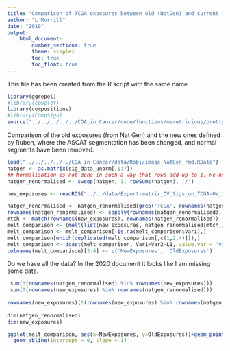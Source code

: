 ```yaml
---
title: "Comparison of TCGA exposures between old (NatGen) and current method"
author: "L Morrill"
date: "2019"
output:
    html_document:
        number_sections: true
        theme: simplex
        toc: true
        toc_float: true
---
```


This file has been created from the R script with the same name

```r
library(ggrepel)
#library(cowplot)
library(compositions)
#library(CompSign)
source("../../../../../CDA_in_Cancer/code/functions/meretricious/pretty_plots/prettySignatures.R")
```


Comparison of the old exposures (from Nat Gen) and the new ones defined by Ruben, where the ASCAT segmentation has been changed, and normal segments have been removed.

```r

load("../../../../../CDA_in_Cancer/data/Robj/image_NatGen_rmd.RData")
natgen <- as.matrix(sig_data_unorm[,1:7])
## Normalisation is not done in such a way that rows add up to 1. Re-normalising
natgen_renormalised <- sweep(natgen, 1, rowSums(natgen), '/')

new_exposures <- readRDS("../../data/Export-matrix_OV_Sigs_on_TCGA-OV_12112019.rds")
```


```r
natgen_renormalised <- natgen_renormalised[grep('TCGA', rownames(natgen_renormalised)),]
rownames(natgen_renormalised) <- sapply(rownames(natgen_renormalised), function(i) paste0(strsplit(i, '-')[[1]][1:3], collapse = '-'))
mtch <- match(rownames(new_exposures), rownames(natgen_renormalised))
melt_comparison <- (melt(list(new_exposures, natgen_renormalised[mtch,])))
melt_comparison <- melt_comparison[!is.na(melt_comparison$Var1),]
melt_comparison[which(duplicated(melt_comparison[,c(1,2,4)])),]
melt_comparison <- dcast(melt_comparison, Var1+Var2~L1, value.var = 'value')
colnames(melt_comparison)[3:4] <- c('NewExposures', 'OldExposures')
```

Do we have all the data? In the 2020 document it looks like I am missing some data.
```r
 sum(!(rownames(natgen_renormalised) %in% rownames(new_exposures)))
 sum(!(rownames(new_exposures) %in% rownames(natgen_renormalised)))
 
rownames(new_exposures)[!(rownames(new_exposures) %in% rownames(natgen_renormalised))]
 
dim(natgen_renormalised)
dim(new_exposures)
```


```r
ggplot(melt_comparison, aes(x=NewExposures, y=OldExposures))+geom_point()+facet_wrap(.~Var2, scales = "free", nrow=2)+
  geom_abline(intercept = 0, slope = 1)
```


